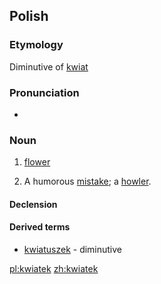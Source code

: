 ==Polish==

===Etymology===
Diminutive of [[kwiat]]

===Pronunciation===
* {{IPA|[ˈkfʲatɛk]|lang=pl}}

===Noun===
{{infl|pl|noun|g=m}}

# [[flower]]
# {{colloquial}} A humorous [[mistake]]; a [[howler]].

====Declension====
{{pl-decl-noun
|kwiatek|kwiatki
|kwiatka|kwiatków
|kwiatkowi|kwiatkom
|kwiatek|kwiatki
|kwiatkiem|kwiatkami
|kwiatku|kwiatkach
|kwiatku|kwiatki
}}

====Derived terms====
*[[kwiatuszek]] - diminutive

[[pl:kwiatek]]
[[zh:kwiatek]]